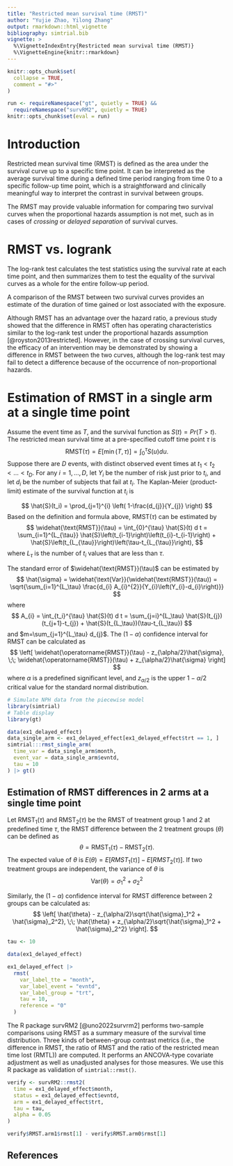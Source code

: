 ```yaml
---
title: "Restricted mean survival time (RMST)"
author: "Yujie Zhao, Yilong Zhang"
output: rmarkdown::html_vignette
bibliography: simtrial.bib
vignette: >
  %\VignetteIndexEntry{Restricted mean survival time (RMST)}
  %\VignetteEngine{knitr::rmarkdown}
---
```


```r
knitr::opts_chunk$set(
  collapse = TRUE,
  comment = "#>"
)

run <- requireNamespace("gt", quietly = TRUE) &&
  requireNamespace("survRM2", quietly = TRUE)
knitr::opts_chunk$set(eval = run)
```

# Introduction

Restricted mean survival time (RMST) is defined as the area under the survival curve up to a specific time point.  It can be interpreted as the average survival time during a defined time period ranging from time 0 to a specific follow-up time point, which is a straightforward and clinically meaningful way to interpret the contrast in survival between groups.

The RMST may provide valuable information for comparing two survival curves when the proportional hazards assumption is not met, such as in cases of *crossing* or *delayed separation* of survival curves.

# RMST vs. logrank

The log-rank test calculates the test statistics using the survival rate at each time point, and then summarizes them to test the equality of the survival curves as a whole for the entire follow-up period.

A comparison of the RMST between two survival curves provides an estimate of the duration of time gained or lost associated with the exposure.

Although RMST has an advantage over the hazard ratio, a previous study showed that the difference in RMST often has operating characteristics similar to the log-rank test under the proportional hazards assumption [@royston2013restricted]. However, in the case of crossing survival curves, the efficacy of an intervention may be demonstrated by showing a difference in RMST between the two curves, although the log-rank test may fail to detect a difference because of the occurrence of non-proportional hazards.

# Estimation of RMST in a single arm at a single time point

Assume the event time as $T$, and the survival function as $S(t) = Pr(T>t)$. The restricted mean survival time at a pre-specified cutoff time point $\tau$ is
$$
  \text{RMST}(\tau) = E[\min (T, \tau)] = \int_{0}^{\tau} S(u) d u.
$$
Suppose there are $D$ events, with distinct observed event times at $t_1 < t_2 < \ldots <t_D$. For any $i = 1, \ldots, D$, let $Y_i$ be the number of risk just prior to $t_i$, and let $d_i$ be the number of subjects that fail at $t_i$. The Kaplan-Meier (product-limit) estimate of the survival function at $t_i$ is

$$
  \hat{S}(t_i)
  =
  \prod_{j=1}^{i}
  \left(
    1-\frac{d_{j}}{Y_{j}}
  \right)
$$
Based on the definition and formula above, $\text{RMST}(\tau)$ can be estimated by
$$
  \widehat{\text{RMST}}(\tau)
  =
  \int_{0}^{\tau} \hat{S}(t) d t
  =
  \sum_{i=1}^{L_{\tau}} \hat{S}\left(t_{i-1}\right)\left(t_{i}-t_{i-1}\right)
  +
  \hat{S}\left(t_{L_{\tau}}\right)\left(\tau-t_{L_{\tau}}\right),
$$
where $L_{\tau}$ is the number of $t_i$ values that are less than $\tau$.

The standard error of $\widehat{\text{RMST}}(\tau)$ can be estimated by
$$
  \hat{\sigma}
  =
  \widehat{\text{Var}}(\widehat{\text{RMST}}(\tau))
  =
  \sqrt{\sum_{i=1}^{L_\tau}
  \frac{d_{i} A_{i}^{2}}{Y_{i}\left(Y_{i}-d_{i}\right)}}
$$
where
$$
  A_{i}
  =
  \int_{t_i}^{\tau} \hat{S}(t) d t
  =
  \sum_{j=i}^{L_\tau}
  \hat{S}(t_{j}) (t_{j+1}-t_{j})
  +
  \hat{S}(t_{L_\tau})(\tau-t_{L_\tau})
$$
and $m=\sum_{j=1}^{L_\tau} d_{j}$. The $(1-\alpha)$ confidence interval for $\text{RMST}$ can be calculated as
$$
  \left[
    \widehat{\operatorname{RMST}}(\tau) - z_{\alpha/2}\hat{\sigma},
    \;\;
    \widehat{\operatorname{RMST}}(\tau) + z_{\alpha/2}\hat{\sigma}
  \right]
$$
where $\alpha$ is a predefined significant level, and $z_{\alpha/2}$ is the upper $1-\alpha/2$ critical value for the standard normal distribution.

```r
# Simulate NPH data from the piecewise model
library(simtrial)
# Table display
library(gt)
```

```r
data(ex1_delayed_effect)
data_single_arm <- ex1_delayed_effect[ex1_delayed_effect$trt == 1, ]
simtrial:::rmst_single_arm(
  time_var = data_single_arm$month,
  event_var = data_single_arm$evntd,
  tau = 10
) |> gt()
```

## Estimation of RMST differences in 2 arms at a single time point

Let $\text{RMST}_{1}(\tau)$ and $\text{RMST}_{2}(\tau)$ be the RMST of treatment group 1 and 2 at predefined time $\tau$, the RMST difference between the 2 treatment groups ($\theta$) can be defined as
$$
  \theta = \text{RMST}_1(\tau) - \text{RMST}_2(\tau).
$$
The expected value of $\theta$ is $E(\theta) = E[RMST_{1}(\tau)] - E[RMST_{2}(\tau)]$. If two treatment groups are independent, the variance of $\theta$ is
$$
  \text{Var}(\theta) = \sigma_{1}^{2} + \sigma_{2}^{2}
$$

Similarly, the $(1-\alpha)$ confidence interval for $\text{RMST}$ difference between 2 groups can be calculated as:
$$
  \left[
    \hat{\theta} - z_{\alpha/2}\sqrt{\hat{\sigma}_1^2 + \hat{\sigma}_2^2},
    \;\;
    \hat{\theta} + z_{\alpha/2}\sqrt{\hat{\sigma}_1^2 + \hat{\sigma}_2^2}
  \right].
$$

```r
tau <- 10

data(ex1_delayed_effect)

ex1_delayed_effect |>
  rmst(
    var_label_tte = "month",
    var_label_event = "evntd",
    var_label_group = "trt",
    tau = 10,
    reference = "0"
  )
```

The R package survRM2 [@uno2022survrm2] performs two-sample comparisons using RMST as a summary measure of the survival time distribution. Three kinds of between-group contrast metrics (i.e., the difference in RMST, the ratio of RMST and the ratio of the restricted mean time lost (RMTL)) are computed. It performs an ANCOVA-type covariate adjustment as well as unadjusted analyses for those measures. We use this R package as validation of `simtrial::rmst()`.

```r
verify <- survRM2::rmst2(
  time = ex1_delayed_effect$month,
  status = ex1_delayed_effect$evntd,
  arm = ex1_delayed_effect$trt,
  tau = tau,
  alpha = 0.05
)

verify$RMST.arm1$rmst[1] - verify$RMST.arm0$rmst[1]
```

## References
